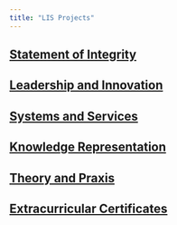 ```yaml
---
title: "LIS Projects"
---
```

## [Statement of Integrity](statement-of-integrity.html)

## [Leadership and Innovation](leadership-and-innovation.html)

## [Systems and Services](systems-and-services.html)

## [Knowledge Representation](knowledge-representation.html)

## [Theory and Praxis](theory-and-praxis.html)

## [Extracurricular Certificates](certificates.html)
